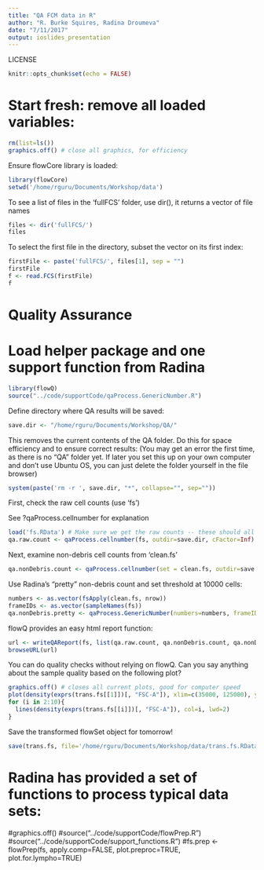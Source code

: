 ```yaml
---
title: "QA FCM data in R"
author: "R. Burke Squires, Radina Droumeva"
date: "7/11/2017"
output: ioslides_presentation
---
```


LICENSE


```r
knitr::opts_chunk$set(echo = FALSE)
```


# Start fresh: remove all loaded variables:

```r
rm(list=ls())
graphics.off() # close all graphics, for efficiency
```

Ensure flowCore library is loaded:

```r
library(flowCore)
setwd('/home/rguru/Documents/Workshop/data')
```

To see a list of files in the 'fullFCS' folder, use dir(), it returns a vector of file names

```r
files <- dir('fullFCS/')
files
```

To select the first file in the directory, subset the vector on its first index:

```r
firstFile <- paste('fullFCS/', files[1], sep = "")
firstFile
f <- read.FCS(firstFile)
f
```

##############################################################################

# Quality Assurance

# Load helper package and one support function from Radina
```r
library(flowQ)
source("../code/supportCode/qaProcess.GenericNumber.R")
```

Define directory where QA results will be saved:

```r
save.dir <- "/home/rguru/Documents/Workshop/QA/"
```

This removes the current contents of the QA folder. Do this for space efficiency and to ensure correct results:
(You may get an error the first time, as there is no "QA" folder yet. If later you set this up on your own computer and don't use Ubuntu OS, you can just delete the folder yourself in the file browser)

```r
system(paste('rm -r ', save.dir, "*", collapse="", sep=""))
```

First, check the raw cell counts (use 'fs')

See ?qaProcess.cellnumber for explanation

```r
load('fs.RData') # Make sure we get the raw counts -- these should all be 20,000 for us!
qa.raw.count <- qaProcess.cellnumber(fs, outdir=save.dir, cFactor=Inf)
```

Next, examine non-debris cell counts from 'clean.fs'

```r
qa.nonDebris.count <- qaProcess.cellnumber(set = clean.fs, outdir=save.dir)
```

Use Radina's "pretty" non-debris count and set threshold at 10000 cells:

```r
numbers <- as.vector(fsApply(clean.fs, nrow))
frameIDs <- as.vector(sampleNames(fs))
qa.nonDebris.pretty <- qaProcess.GenericNumber(numbers=numbers, frameIDs=frameIDs, outdir=save.dir, cutoff=10000, name="Cell count")
```

flowQ provides an easy html report function:

```r
url <- writeQAReport(fs, list(qa.raw.count, qa.nonDebris.count, qa.nonDebris.pretty), outdir=save.dir)
browseURL(url)
```

You can do quality checks without relying on flowQ. 
Can you say anything about the sample quality based on the following plot?

```r
graphics.off() # closes all current plots, good for computer speed
plot(density(exprs(trans.fs[[1]])[, "FSC-A"]), xlim=c(35000, 125000), ylim = c(0,0.00005), lwd=2, main = "FSC Density", sub="", xlab="FSC-A")
for (i in 2:10){
  lines(density(exprs(trans.fs[[i]])[, "FSC-A"]), col=i, lwd=2)
}
```

Save the transformed flowSet object for tomorrow!

```r
save(trans.fs, file='/home/rguru/Documents/Workshop/data/trans.fs.RData')
```

##################################################################################
# Radina has provided a set of functions to process typical data sets:
#graphics.off()
#source("../code/supportCode/flowPrep.R")
#source("../code/supportCode/support_functions.R")
#fs.prep <- flowPrep(fs, apply.comp=FALSE, plot.preproc=TRUE, plot.for.lympho=TRUE)